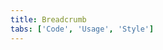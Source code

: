 ```yaml
---
title: Breadcrumb
tabs: ['Code', 'Usage', 'Style']
---
```


<ComponentCode
    name="Breadcrumb"
    component="breadcrumb"
    variation="breadcrumb"
    hasReactVersion
    hasVueVersion="breadcrumb--default"
    hasAngularVersion="?path=//story/breadcrumb--basic"
    codepen="yreLJv"
    >
</ComponentCode>
<ComponentCode
    name="Breadcrumb with current page"
    component="breadcrumb"
    variation="breadcrumb--current-page"
    hasReactVersion
    hasAngularVersion="?path=/story/breadcrumb--model"
    codepen="LvGYxK"
    >
</ComponentCode>
<ComponentDocs component="breadcrumb" ></ComponentDocs>
